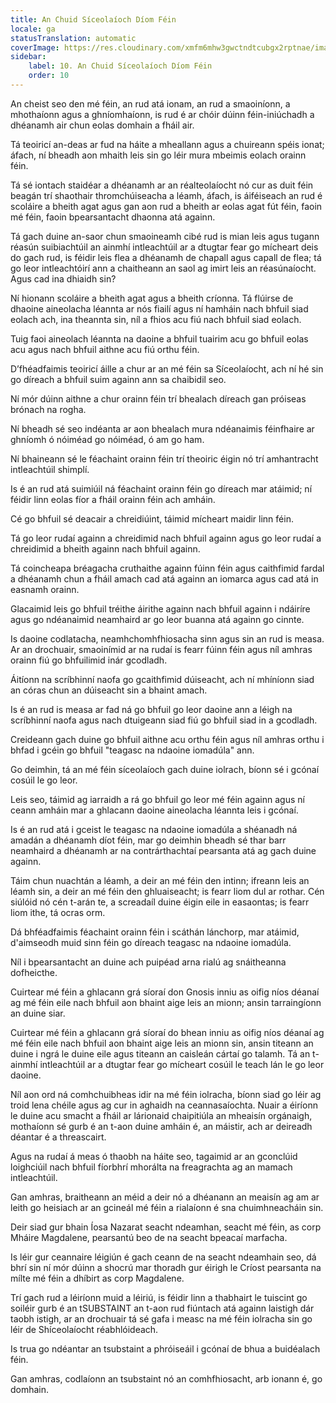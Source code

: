 ```yaml
---
title: An Chuid Síceolaíoch Díom Féin
locale: ga
statusTranslation: automatic
coverImage: https://res.cloudinary.com/xmfm6mhw3gwctndtcubgx2rptnae/image/upload/v1741354419/small_cover_la_gran_rebelion_28716e29d2.webp
sidebar:
    label: 10. An Chuid Síceolaíoch Díom Féin
    order: 10
---
```

An cheist seo den mé féin, an rud atá ionam, an rud a smaoiníonn, a mhothaíonn agus a ghníomhaíonn, is rud é ar chóir dúinn féin-iniúchadh a dhéanamh air chun eolas domhain a fháil air.

Tá teoiricí an-deas ar fud na háite a mheallann agus a chuireann spéis ionat; áfach, ní bheadh aon mhaith leis sin go léir mura mbeimis eolach orainn féin.

Tá sé iontach staidéar a dhéanamh ar an réalteolaíocht nó cur as duit féin beagán trí shaothair thromchúiseacha a léamh, áfach, is áiféiseach an rud é scoláire a bheith agat agus gan aon rud a bheith ar eolas agat fút féin, faoin mé féin, faoin bpearsantacht dhaonna atá againn.

Tá gach duine an-saor chun smaoineamh cibé rud is mian leis agus tugann réasún suibiachtúil an ainmhí intleachtúil ar a dtugtar fear go mícheart deis do gach rud, is féidir leis flea a dhéanamh de chapall agus capall de flea; tá go leor intleachtóirí ann a chaitheann an saol ag imirt leis an réasúnaíocht. Agus cad ina dhiaidh sin?

Ní hionann scoláire a bheith agat agus a bheith críonna. Tá flúirse de dhaoine aineolacha léannta ar nós fiailí agus ní hamháin nach bhfuil siad eolach ach, ina theannta sin, níl a fhios acu fiú nach bhfuil siad eolach.

Tuig faoi aineolach léannta na daoine a bhfuil tuairim acu go bhfuil eolas acu agus nach bhfuil aithne acu fiú orthu féin.

D’fhéadfaimis teoiricí áille a chur ar an mé féin sa Síceolaíocht, ach ní hé sin go díreach a bhfuil suim againn ann sa chaibidil seo.

Ní mór dúinn aithne a chur orainn féin trí bhealach díreach gan próiseas brónach na rogha.

Ní bheadh sé seo indéanta ar aon bhealach mura ndéanaimis féinfhaire ar ghníomh ó nóiméad go nóiméad, ó am go ham.

Ní bhaineann sé le féachaint orainn féin trí theoiric éigin nó trí amhantracht intleachtúil shimplí.

Is é an rud atá suimiúil ná féachaint orainn féin go díreach mar atáimid; ní féidir linn eolas fíor a fháil orainn féin ach amháin.

Cé go bhfuil sé deacair a chreidiúint, táimid mícheart maidir linn féin.

Tá go leor rudaí againn a chreidimid nach bhfuil againn agus go leor rudaí a chreidimid a bheith againn nach bhfuil againn.

Tá coincheapa bréagacha cruthaithe againn fúinn féin agus caithfimid fardal a dhéanamh chun a fháil amach cad atá againn an iomarca agus cad atá in easnamh orainn.

Glacaimid leis go bhfuil tréithe áirithe againn nach bhfuil againn i ndáiríre agus go ndéanaimid neamhaird ar go leor buanna atá againn go cinnte.

Is daoine codlatacha, neamhchomhfhiosacha sinn agus sin an rud is measa. Ar an drochuair, smaoinímid ar na rudaí is fearr fúinn féin agus níl amhras orainn fiú go bhfuilimid inár gcodladh.

Áitíonn na scríbhinní naofa go gcaithfimid dúiseacht, ach ní mhíníonn siad an córas chun an dúiseacht sin a bhaint amach.

Is é an rud is measa ar fad ná go bhfuil go leor daoine ann a léigh na scríbhinní naofa agus nach dtuigeann siad fiú go bhfuil siad in a gcodladh.

Creideann gach duine go bhfuil aithne acu orthu féin agus níl amhras orthu i bhfad i gcéin go bhfuil "teagasc na ndaoine iomadúla" ann.

Go deimhin, tá an mé féin síceolaíoch gach duine iolrach, bíonn sé i gcónaí cosúil le go leor.

Leis seo, táimid ag iarraidh a rá go bhfuil go leor mé féin againn agus ní ceann amháin mar a ghlacann daoine aineolacha léannta leis i gcónaí.

Is é an rud atá i gceist le teagasc na ndaoine iomadúla a shéanadh ná amadán a dhéanamh díot féin, mar go deimhin bheadh sé thar barr neamhaird a dhéanamh ar na contrárthachtaí pearsanta atá ag gach duine againn.

Táim chun nuachtán a léamh, a deir an mé féin den intinn; ifreann leis an léamh sin, a deir an mé féin den ghluaiseacht; is fearr liom dul ar rothar. Cén siúlóid nó cén t-arán te, a screadaíl duine éigin eile in easaontas; is fearr liom ithe, tá ocras orm.

Dá bhféadfaimis féachaint orainn féin i scáthán lánchorp, mar atáimid, d'aimseodh muid sinn féin go díreach teagasc na ndaoine iomadúla.

Níl i bpearsantacht an duine ach puipéad arna rialú ag snáitheanna dofheicthe.

Cuirtear mé féin a ghlacann grá síoraí don Gnosis inniu as oifig níos déanaí ag mé féin eile nach bhfuil aon bhaint aige leis an mionn; ansin tarraingíonn an duine siar.

Cuirtear mé féin a ghlacann grá síoraí do bhean inniu as oifig níos déanaí ag mé féin eile nach bhfuil aon bhaint aige leis an mionn sin, ansin titeann an duine i ngrá le duine eile agus titeann an caisleán cártaí go talamh. Tá an t-ainmhí intleachtúil ar a dtugtar fear go mícheart cosúil le teach lán le go leor daoine.

Níl aon ord ná comhchuibheas idir na mé féin iolracha, bíonn siad go léir ag troid lena chéile agus ag cur in aghaidh na ceannasaíochta. Nuair a éiríonn le duine acu smacht a fháil ar lárionaid chaipitiúla an mheaisín orgánaigh, mothaíonn sé gurb é an t-aon duine amháin é, an máistir, ach ar deireadh déantar é a threascairt.

Agus na rudaí á meas ó thaobh na háite seo, tagaimid ar an gconclúid loighciúil nach bhfuil fíorbhrí mhorálta na freagrachta ag an mamach intleachtúil.

Gan amhras, braitheann an méid a deir nó a dhéanann an meaisín ag am ar leith go heisiach ar an gcineál mé féin a rialaíonn é sna chuimhneacháin sin.

Deir siad gur bhain Íosa Nazarat seacht ndeamhan, seacht mé féin, as corp Mháire Magdalene, pearsantú beo de na seacht bpeacaí marfacha.

Is léir gur ceannaire léigiún é gach ceann de na seacht ndeamhain seo, dá bhrí sin ní mór dúinn a shocrú mar thoradh gur éirigh le Críost pearsanta na mílte mé féin a dhíbirt as corp Magdalene.

Trí gach rud a léiríonn muid a léiriú, is féidir linn a thabhairt le tuiscint go soiléir gurb é an tSUBSTAINT an t-aon rud fiúntach atá againn laistigh dár taobh istigh, ar an drochuair tá sé gafa i measc na mé féin iolracha sin go léir de Shíceolaíocht réabhlóideach.

Is trua go ndéantar an tsubstaint a phróiseáil i gcónaí de bhua a buidéalach féin.

Gan amhras, codlaíonn an tsubstaint nó an comhfhiosacht, arb ionann é, go domhain.

